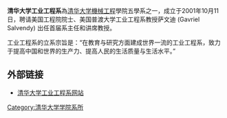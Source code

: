 {{Infobox University Department
 |名称              = 清华大学工业工程系
 |其他名称        = Department of Industrial Engineering, Tsinghua University
 |徽标              = 
 |徽标说明        =
 |隶属              =[[清华大学机械工程学院|清华大学机械工程学院]]
 |建立时间        =2001年
 |关闭时间        =
 |类型              =系
 |下属              =
 |主管官员        =
 |主席              =
 |党委书记        =
 |院长              = 
 |系主任           = [[郑力_(浙江)|郑力]]（2011年12月~）
 |所长              =
 |部长              =
 |主任              =
 |头衔              =
 |头衔人名        =
 |教师              =30人
 |员工              =37人
 |学生              =
 |本科生           =
 |研究生           =
 |博士生           =
 |其他学生        =
 |地址              = {{CHN}}[[北京市|北京市]][[海淀区|海淀区]][[清华园|清华园]]
 |国家              =
 |省                 =
 |市                 =
 |坐标              =
 |网址              =http://www.ie.tsinghua.edu.cn
 |标志              =
 |脚注              =
}}
'''清华大学工业工程系'''為[[清华大学|清华大学]][[機械工程|機械工程]]學院五學系之一，成立于2001年10月11日，聘请美国工程院院士、美国普渡大学工业工程系教授萨文迪 (Gavriel Salvendy) 出任首届系主任和讲席教授。

工业工程系的立系宗旨是：“在教育与研究方面建成世界一流的工业工程系，致力于提高中国和世界的生产力、提高人民的生活质量与生活水平。”

== 外部链接 ==
* [http://www.ie.tsinghua.edu.cn 清华大学工业工程系网站] {{Wayback|url=http://www.ie.tsinghua.edu.cn/ |date=20210227023154 }}
{{stub}}
{{清华大学/院系}}
[[Category:清华大学学院系所|Category:清华大学学院系所]]